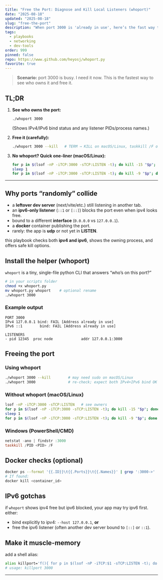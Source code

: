 ```yaml
---
title: "Free the Port: Diagnose and Kill Local Listeners (whoport)"
date: "2025-08-18"
updated: "2025-08-18"
slug: "free-the-port"
description: "When port 3000 is 'already in use', here’s the fast way to identify and free it on macOS, Linux, or Windows."
tags:
  - playbooks
  - networking
  - dev-tools
order: 999
pinned: false
repo: https://www.github.com/heyosj/whoport.py
favorite: true
---
```


> **Scenario:** port 3000 is busy. I need it now. This is the fastest way to see who owns it and free it.

## TL;DR
1. **See who owns the port:**  
   ```bash
   ./whoport 3000
   ```
   (Shows IPv4/IPv6 bind status and any listener PIDs/process names.)

2. **Free it (carefully):**  
   ```bash
   ./whoport 3000 --kill   # TERM → KILL on macOS/Linux, taskkill /F on Windows
   ```

3. **No whoport? Quick one-liner (macOS/Linux):**  
   ```bash
   for p in $(lsof -nP -iTCP:3000 -sTCP:LISTEN -t); do kill -15 "$p"; done
   sleep 1
   for p in $(lsof -nP -iTCP:3000 -sTCP:LISTEN -t); do kill -9 "$p"; done
   ```

---

## Why ports “randomly” collide
- a **leftover dev server** (next/vite/etc.) still listening in another tab.
- an **ipv6-only listener** (`::1` or `[::]`) blocks the port even when ipv4 looks free.
- bound to a different **interface** (`0.0.0.0` vs `127.0.0.1`).
- a **docker** container publishing the port.
- rarely: the app is **udp** or not yet in **LISTEN**.

this playbook checks both **ipv4 and ipv6**, shows the owning process, and offers safe kill options.

## Install the helper (whoport)
`whoport` is a tiny, single-file python CLI that answers “who’s on this port?”

```bash
# in your scripts folder
chmod +x whoport.py
mv whoport.py whoport    # optional rename
./whoport 3000
```

### Example output
```
PORT 3000
IPv4 127.0.0.1 bind: FAIL [Address already in use]
IPv6 ::1        bind: FAIL [Address already in use]

LISTENERS
- pid 12345  proc node             addr 127.0.0.1:3000
```

## Freeing the port
### Using whoport
```bash
./whoport 3000 --kill        # may need sudo on macOS/Linux
./whoport 3000               # re-check; expect both IPv4+IPv6 bind OK
```

### Without whoport (macOS/Linux)
```bash
lsof -nP -iTCP:3000 -sTCP:LISTEN   # see owners
for p in $(lsof -nP -iTCP:3000 -sTCP:LISTEN -t); do kill -15 "$p"; done
sleep 1
for p in $(lsof -nP -iTCP:3000 -sTCP:LISTEN -t); do kill -9 "$p"; done
```

### Windows (PowerShell/CMD)
```powershell
netstat -ano | findstr :3000
taskkill /PID <PID> /F
```

## Docker checks (optional)
```bash
docker ps --format '{{.ID}}\t{{.Ports}}\t{{.Names}}' | grep ':3000->' || true
# If found:
docker kill <container_id>
```

## IPv6 gotchas
if `whoport` shows ipv4 free but ipv6 blocked, your app may try ipv6 first. either:
- bind explicitly to ipv4: `--host 127.0.0.1`, **or**
- free the ipv6 listener (often another dev server bound to `[::]` or `::1`).

## Make it muscle-memory
add a shell alias:
```bash
alias killport='f(){ for p in $(lsof -nP -iTCP:$1 -sTCP:LISTEN -t); do kill -15 "$p"; done; sleep 1; for p in $(lsof -nP -iTCP:$1 -sTCP:LISTEN -t); do kill -9 $p; done; }; f'
# usage: killport 3000
```

---